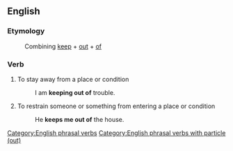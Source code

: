 ==English==
===Etymology===
:Combining [[keep]] + [[out]] + [[of]]

===Verb===
{{infl|en|verb|head=to [[keep]] [[out]] [[of]]}}

# To stay away from a place or condition
#: I am '''keeping out of''' trouble.
# To restrain someone or something from entering a place or condition
#: He '''keeps me out of''' the house.


[[Category:English phrasal verbs]]
[[Category:English phrasal verbs with particle (out)]]